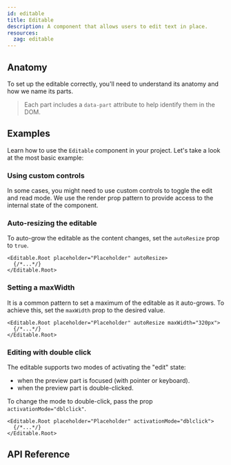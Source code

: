```yaml
---
id: editable
title: Editable
description: A component that allows users to edit text in place.
resources:
  zag: editable
---
```


<ComponentPreview />

## Anatomy

To set up the editable correctly, you'll need to understand its anatomy and how
we name its parts.

> Each part includes a `data-part` attribute to help identify them in the DOM.

<Anatomy id="editable" />

## Examples

Learn how to use the `Editable` component in your project. Let's take a look at
the most basic example:

<Example id="basic" />

### Using custom controls

In some cases, you might need to use custom controls to toggle the edit and read
mode. We use the render prop pattern to provide access to the internal state of
the component.

<Example id="customControls" />

### Auto-resizing the editable

To auto-grow the editable as the content changes, set the `autoResize` prop to
`true`.

```tsx
<Editable.Root placeholder="Placeholder" autoResize>
  {/*...*/}
</Editable.Root>
```

### Setting a maxWidth

It is a common pattern to set a maximum of the editable as it auto-grows. To
achieve this, set the `maxWidth` prop to the desired value.

```tsx
<Editable.Root placeholder="Placeholder" autoResize maxWidth="320px">
  {/*...*/}
</Editable.Root>
```

### Editing with double click

The editable supports two modes of activating the "edit" state:

- when the preview part is focused (with pointer or keyboard).
- when the preview part is double-clicked.

To change the mode to double-click, pass the prop `activationMode="dblclick"`.

```tsx
<Editable.Root placeholder="Placeholder" activationMode="dblclick">
  {/*...*/}
</Editable.Root>
```

## API Reference

<ComponentTypes id="editable" />
